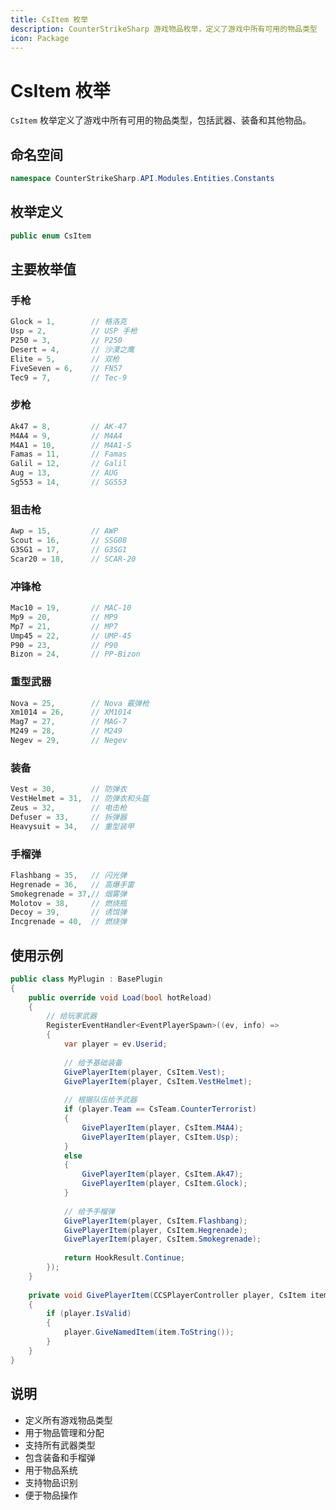 ```yaml
---
title: CsItem 枚举
description: CounterStrikeSharp 游戏物品枚举，定义了游戏中所有可用的物品类型
icon: Package
---
```


# CsItem 枚举

`CsItem` 枚举定义了游戏中所有可用的物品类型，包括武器、装备和其他物品。

## 命名空间

```csharp
namespace CounterStrikeSharp.API.Modules.Entities.Constants
```

## 枚举定义

```csharp
public enum CsItem
```

## 主要枚举值

### 手枪
```csharp
Glock = 1,        // 格洛克
Usp = 2,          // USP 手枪
P250 = 3,         // P250
Desert = 4,       // 沙漠之鹰
Elite = 5,        // 双枪
FiveSeven = 6,    // FN57
Tec9 = 7,         // Tec-9
```

### 步枪
```csharp
Ak47 = 8,         // AK-47
M4A4 = 9,         // M4A4
M4A1 = 10,        // M4A1-S
Famas = 11,       // Famas
Galil = 12,       // Galil
Aug = 13,         // AUG
Sg553 = 14,       // SG553
```

### 狙击枪
```csharp
Awp = 15,         // AWP
Scout = 16,       // SSG08
G3SG1 = 17,       // G3SG1
Scar20 = 18,      // SCAR-20
```

### 冲锋枪
```csharp
Mac10 = 19,       // MAC-10
Mp9 = 20,         // MP9
Mp7 = 21,         // MP7
Ump45 = 22,       // UMP-45
P90 = 23,         // P90
Bizon = 24,       // PP-Bizon
```

### 重型武器
```csharp
Nova = 25,        // Nova 霰弹枪
Xm1014 = 26,      // XM1014
Mag7 = 27,        // MAG-7
M249 = 28,        // M249
Negev = 29,       // Negev
```

### 装备
```csharp
Vest = 30,        // 防弹衣
VestHelmet = 31,  // 防弹衣和头盔
Zeus = 32,        // 电击枪
Defuser = 33,     // 拆弹器
Heavysuit = 34,   // 重型装甲
```

### 手榴弹
```csharp
Flashbang = 35,   // 闪光弹
Hegrenade = 36,   // 高爆手雷
Smokegrenade = 37,// 烟雾弹
Molotov = 38,     // 燃烧瓶
Decoy = 39,       // 诱饵弹
Incgrenade = 40,  // 燃烧弹
```

## 使用示例

```csharp
public class MyPlugin : BasePlugin
{
    public override void Load(bool hotReload)
    {
        // 给玩家武器
        RegisterEventHandler<EventPlayerSpawn>((ev, info) =>
        {
            var player = ev.Userid;
            
            // 给予基础装备
            GivePlayerItem(player, CsItem.Vest);
            GivePlayerItem(player, CsItem.VestHelmet);
            
            // 根据队伍给予武器
            if (player.Team == CsTeam.CounterTerrorist)
            {
                GivePlayerItem(player, CsItem.M4A4);
                GivePlayerItem(player, CsItem.Usp);
            }
            else
            {
                GivePlayerItem(player, CsItem.Ak47);
                GivePlayerItem(player, CsItem.Glock);
            }
            
            // 给予手榴弹
            GivePlayerItem(player, CsItem.Flashbang);
            GivePlayerItem(player, CsItem.Hegrenade);
            GivePlayerItem(player, CsItem.Smokegrenade);
            
            return HookResult.Continue;
        });
    }
    
    private void GivePlayerItem(CCSPlayerController player, CsItem item)
    {
        if (player.IsValid)
        {
            player.GiveNamedItem(item.ToString());
        }
    }
}
```

## 说明

- 定义所有游戏物品类型
- 用于物品管理和分配
- 支持所有武器类型
- 包含装备和手榴弹
- 用于物品系统
- 支持物品识别
- 便于物品操作 